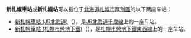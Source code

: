 '''新札幌車站'''或'''新札幌站'''可以指位于[[北海道|北海道]][[札幌市|札幌市]][[厚別區|厚別區]]的以下两座车站：
* [[新札幌車站_(JR北海道)|新札幌車站 (JR北海道)]]（{{lang-ja|新札幌駅}}），是[[北海道旅客鐵道|JR北海道]][[千歲線|千歲線]]上的一座车站。
* [[新札幌車站_(札幌市營地下鐵)|新札幌車站 (札幌市營地下鐵)]]（{{lang-ja|新さっぽろ駅}}），是[[札幌市營地下鐵|札幌市營地下鐵]][[東西線_(札幌市營地下鐵)|東西線]]上的一座车站。

{{disambig|XinZhaHuang|Cat=五字車站名消歧義}}